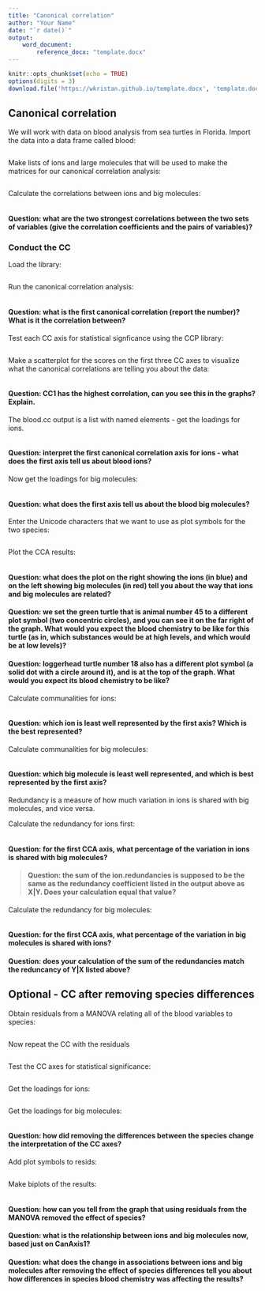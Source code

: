 ```yaml
---
title: "Canonical correlation"
author: "Your Name"
date: "`r date()`"
output: 
    word_document: 
        reference_docx: "template.docx"
---
```


```r
knitr::opts_chunk$set(echo = TRUE)
options(digits = 3)
download.file('https://wkristan.github.io/template.docx', 'template.docx', mode = 'wb')
```

## Canonical correlation

We will work with data on blood analysis from sea turtles in Florida. Import the data into a data frame called blood:

```r



```

Make lists of ions and large molecules that will be used to make the matrices for our canonical correlation analysis:

```r



```

Calculate the correlations between ions and big molecules:

```r



```

#### Question: what are the two strongest correlations between the two sets of variables (give the correlation coefficients and the pairs of variables)?

> 


### Conduct the CC

Load the library:

```r



```

Run the canonical correlation analysis:

```r



```

#### Question: what is the first canonical correlation (report the number)? What is it the correlation between?

> 

Test each CC axis for statistical signficance using the CCP library:

```r



```

Make a scatterplot for the scores on the first three CC axes to visualize what the canonical correlations are telling you about the data:

```r



```

#### Question: CC1 has the highest correlation, can you see this in the graphs? Explain.

>

The blood.cc output is a list with named elements - get the loadings for ions.

```r



```

#### Question: interpret the first canonical correlation axis for ions - what does the first axis tell us about blood ions?

> 

Now get the loadings for big molecules:

```r



```

#### Question: what does the first axis tell us about the blood big molecules?

> 

Enter the Unicode characters that we want to use as plot symbols for the two species:

```r



```

Plot the CCA results:

```r


```

#### Question: what does the plot on the right showing the ions (in blue) and on the left showing big molecules (in red) tell you about the way that ions and big molecules are related?

> 

#### Question: we set the green turtle that is animal number 45 to a different plot symbol (two concentric circles), and you can see it on the far right of the graph. What would you expect the blood chemistry to be like for this turtle (as in, which substances would be at high levels, and which would be at low levels)?

> 

#### Question: loggerhead turtle number 18 also has a different plot symbol (a solid dot with a circle around it), and is at the top of the graph. What would you expect its blood chemistry to be like?

> 

Calculate communalities for ions:

```r



```

#### Question: which ion is least well represented by the first axis? Which is the best represented?

> 

Calculate communalities for big molecules:

```r



```

#### Question: which big molecule is least well represented, and which is best represented by the first axis?

> 

Redundancy is a measure of how much variation in ions is shared with big molecules, and vice versa.

Calculate the redundancy for ions first:

```r



```

#### Question: for the first CCA axis, what percentage of the variation in ions is shared with big molecules?

> 
#### Question: the sum of the ion.redundancies is supposed to be the same as the redundancy coefficient listed in the output above as X|Y. Does your calculation equal that value?

> 

Calculate the redundancy for big molecules:

```r



```

#### Question: for the first CCA axis, what percentage of the variation in big molecules is shared with ions?

> 

#### Question: does your calculation of the sum of the redundancies match the reduncancy of Y|X listed above?

> 

## Optional - CC after removing species differences

Obtain residuals from a MANOVA relating all of the blood variables to species:

```r



```

Now repeat the CC with the residuals

```r



```

Test the CC axes for statistical significance:

```r



```

Get the loadings for ions:

```r



```

Get the loadings for big molecules:

```r



```

#### Question: how did removing the differences between the species change the interpretation of the CC axes?

>

Add plot symbols to resids:

```r



```

Make biplots of the results:

```r



```


#### Question: how can you tell from the graph that using residuals from the MANOVA removed the effect of species?

>

#### Question: what is the relationship between ions and big molecules now, based just on CanAxis1?

>

#### Question: what does the change in associations between ions and big molecules after removing the effect of species differences tell you about how differences in species blood chemistry was affecting the results?

>
